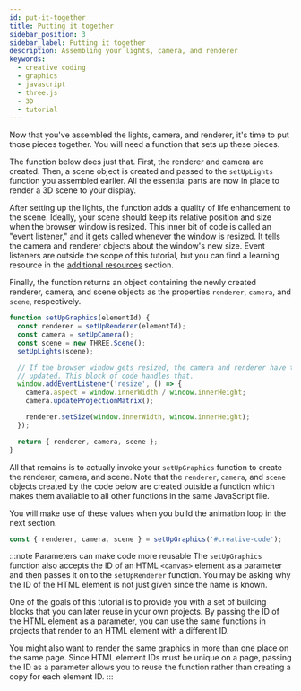 ```yaml
---
id: put-it-together
title: Putting it together
sidebar_position: 3
sidebar_label: Putting it together
description: Assembling your lights, camera, and renderer
keywords:
  - creative coding
  - graphics
  - javascript
  - three.js
  - 3D
  - tutorial
---
```


Now that you've assembled the lights, camera, and renderer, it's time to put those pieces together. You will need a function that sets up these pieces.

The function below does just that. First, the renderer and camera are created. Then, a scene object is created and passed to the `setUpLights` function you assembled earlier. All the essential parts are now in place to render a 3D scene to your display.

After setting up the lights, the function adds a quality of life enhancement to the scene. Ideally, your scene should keep its relative position and size when the browser window is resized. This inner bit of code is called an "event listener," and it gets called whenever the window is resized. It tells the camera and renderer objects about the window's new size. Event listeners are outside the scope of this tutorial, but you can find a learning resource in the [additional resources](./../wrapping-up/additional-resources.mdx) section.

Finally, the function returns an object containing the newly created renderer, camera, and scene objects as the properties `renderer`, `camera`, and `scene`, respectively.

```javascript
function setUpGraphics(elementId) {
  const renderer = setUpRenderer(elementId);
  const camera = setUpCamera();
  const scene = new THREE.Scene();
  setUpLights(scene);

  // If the browser window gets resized, the camera and renderer have to be
  // updated. This block of code handles that.
  window.addEventListener('resize', () => {
    camera.aspect = window.innerWidth / window.innerHeight;
    camera.updateProjectionMatrix();

    renderer.setSize(window.innerWidth, window.innerHeight);
  });

  return { renderer, camera, scene };
}
```

All that remains is to actually invoke your `setUpGraphics` function to create the renderer, camera, and scene. Note that the `renderer`, `camera`, and `scene` objects created by the code below are created outside a function which makes them available to all other functions in the same JavaScript file.

You will make use of these values when you build the animation loop in the next section.

```javascript
const { renderer, camera, scene } = setUpGraphics('#creative-code');
```

:::note Parameters can make code more reusable
The `setUpGraphics` function also accepts the ID of an HTML `<canvas>` element as a parameter and then passes it on to the `setUpRenderer` function. You may be asking why the ID of the HTML element is not just given since the name is known.

One of the goals of this tutorial is to provide you with a set of building blocks that you can later reuse in your own projects. By passing the ID of the HTML element as a parameter, you can use the same functions in projects that render to an HTML element with a different ID.

You might also want to render the same graphics in more than one place on the same page. Since HTML element IDs must be unique on a page, passing the ID as a parameter allows you to reuse the function rather than creating a copy for each
element ID.
:::
